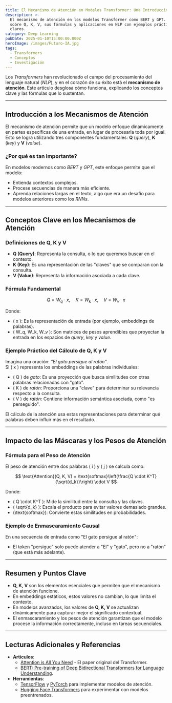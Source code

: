 ```yaml
---
title: El Mecanismo de Atención en Modelos Transformer: Una Introducción Detallada
description: >-
  El mecanismo de atención en los modelos Transformer como BERT y GPT. Aprende
  sobre Q, K, V, sus fórmulas y aplicaciones en NLP con ejemplos prácticos y
  claros.
category: Deep Learning
pubDate: 2025-01-10T15:00:00.000Z
heroImage: /images/Futuro-IA.jpg
tags:
  - Transformers
  - Conceptos
  - Investigación
---
```



Los *Transformers* han revolucionado el campo del procesamiento del lenguaje natural (*NLP*), y en el corazón de su éxito está el **mecanismo de atención**. Este artículo desglosa cómo funciona, explicando los conceptos clave y las fórmulas que lo sustentan.

---

## Introducción a los Mecanismos de Atención

El mecanismo de atención permite que un modelo enfoque dinámicamente en partes específicas de una entrada, en lugar de procesarla toda por igual. Esto se logra utilizando tres componentes fundamentales: **Q** (*query*), **K** (*key*) y **V** (*value*).

### ¿Por qué es tan importante?

En modelos modernos como *BERT* y *GPT*, este enfoque permite que el modelo:
- Entienda contextos complejos.
- Procese secuencias de manera más eficiente.
- Aprenda relaciones largas en el texto, algo que era un desafío para modelos anteriores como los *RNNs*.

---

## Conceptos Clave en los Mecanismos de Atención

### Definiciones de Q, K y V
- **Q (Query)**: Representa la consulta, o lo que queremos buscar en el contexto.
- **K (Key)**: Es una representación de las "claves" que se comparan con la consulta.
- **V (Value)**: Representa la información asociada a cada clave.

### Fórmula Fundamental

$$
Q = W_q \cdot x, \quad K = W_k \cdot x, \quad V = W_v \cdot x
$$

Donde:
- \( x \): Es la representación de entrada (por ejemplo, embeddings de palabras).
- \( W_q, W_k, W_v \): Son matrices de pesos aprendibles que proyectan la entrada en los espacios de *query*, *key* y *value*.

### Ejemplo Práctico del Cálculo de Q, K y V

Imagina una oración: *"El gato persigue al ratón"*.  
Si \( x \) representa los embeddings de las palabras individuales:
- \( Q \) de *gato*: Es una proyección que busca similitudes con otras palabras relacionadas con "gato".
- \( K \) de *ratón*: Proporciona una "clave" para determinar su relevancia respecto a la consulta.
- \( V \) de *ratón*: Contiene información semántica asociada, como "es perseguido".

El cálculo de la atención usa estas representaciones para determinar qué palabras deben influir más en el resultado.

---

## Impacto de las Máscaras y los Pesos de Atención

### Fórmula para el Peso de Atención

El peso de atención entre dos palabras \( i \) y \( j \) se calcula como:

$$
\text{Attention}(Q, K, V) = \text{softmax}\left(\frac{Q \cdot K^T}{\sqrt{d_k}}\right) \cdot V
$$

Donde:
- \( Q \cdot K^T \): Mide la similitud entre la consulta y las claves.
- \( \sqrt{d_k} \): Escala el producto para evitar valores demasiado grandes.
- \(\text{softmax}\): Convierte estas similitudes en probabilidades.

### Ejemplo de Enmascaramiento Causal

En una secuencia de entrada como "El gato persigue al ratón":
- El token "persigue" solo puede atender a "El" y "gato", pero no a "ratón" (que está más adelante).

---

## Resumen y Puntos Clave

- **Q, K, V** son los elementos esenciales que permiten que el mecanismo de atención funcione.
- En embeddings estáticos, estos valores no cambian, lo que limita el contexto.
- En modelos avanzados, los valores de **Q, K, V** se actualizan dinámicamente para capturar mejor el significado contextual.
- El enmascaramiento y los pesos de atención garantizan que el modelo procese la información correctamente, incluso en tareas secuenciales.

---

## Lecturas Adicionales y Referencias

- **Artículos**:
  - [Attention is All You Need](https://arxiv.org/abs/1706.03762) - El paper original del Transformer.
  - [BERT: Pre-training of Deep Bidirectional Transformers for Language Understanding](https://arxiv.org/abs/1810.04805).
- **Herramientas**:
  - [TensorFlow](https://www.tensorflow.org/) y [PyTorch](https://pytorch.org/) para implementar modelos de atención.
  - [Hugging Face Transformers](https://huggingface.co/) para experimentar con modelos preentrenados.
